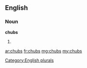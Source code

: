 ==English==

===Noun===
'''chubs'''

# {{plural of|[[chub]]}}

[[Category:English plurals]]

[[ar:chubs]]
[[fr:chubs]]
[[mg:chubs]]
[[my:chubs]]